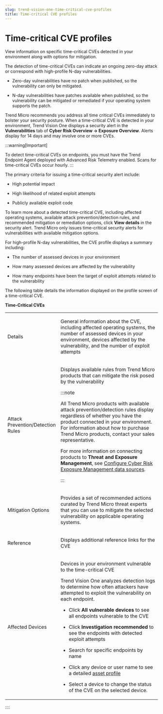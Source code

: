 ```yaml
---
slug: trend-vision-one-time-critical-cve-profiles
title: Time-critical CVE profiles
---
```

# Time-critical CVE profiles

View information on specific time-critical CVEs detected in your environment along with options for mitigation.

The detection of time-critical CVEs can indicate an ongoing zero-day attack or correspond with high-profile N-day vulnerabilities.

- Zero-day vulnerabilities have no patch when published, so the vulnerability can only be mitigated.

- N-day vulnerabilities have patches available when published, so the vulnerability can be mitigated or remediated if your operating system supports the patch.

Trend Micro recommends you address all time critical CVEs immediately to bolster your security posture. When a time-critical CVE is detected in your environment, Trend Vision One displays a security alert in the **Vulnerabilities** tab of **Cyber Risk Overview → Exposure Overview**. Alerts display for 14 days and may involve one or more CVEs.

:::warning[Important]

To detect time-critical CVEs on endpoints, you must have the Trend Endpoint Agent deployed with Advanced Risk Telemetry enabled. Scans for time-critical CVEs occur hourly.
:::

The primary criteria for issuing a time-critical security alert include:

- High potential impact

- High likelihood of related exploit attempts

- Publicly available exploit code

To learn more about a detected time-critical CVE, including affected operating systems, available attack prevention/detection rules, and recommended mitigation or remediation options, click **View details** in the security alert. Trend Micro only issues time-critical security alerts for vulnerabilities with available mitigation options.

For high-profile N-day vulnerabilities, the CVE profile displays a summary including:

- The number of assessed devices in your environment

- How many assessed devices are affected by the vulnerability

- How many endpoints have been the target of exploit attempts related to the vulnerability

The following table details the information displayed on the profile screen of a time-critical CVE.

**Time-Critical CVEs**

<table>
<colgroup>
<col style="width: 25%" />
<col style="width: 75%" />
</colgroup>
<tbody>
<tr>
<td><p>Details</p></td>
<td><p>General information about the CVE, including affected operating systems, the number of assessed devices in your environment, devices affected by the vulnerability, and the number of exploit attempts</p></td>
</tr>
<tr>
<td><p>Attack Prevention/Detection Rules</p></td>
<td><p>Displays available rules from Trend Micro products that can mitigate the risk posed by the vulnerability</p>


:::note

<p>All Trend Micro products with available attack prevention/detection rules display regardless of whether you have the product connected in your environment. For information about how to purchase Trend Micro products, contact your sales representative.</p>
<p>For more information on connecting products to <strong>Threat and Exposure Management</strong>, see <a href="trend-vision-one-configuring-data-sources">Configure Cyber Risk Exposure Management data sources</a>.</p>


:::

</td>
</tr>
<tr>
<td><p>Mitigation Options</p></td>
<td><p>Provides a set of recommended actions curated by Trend Micro threat experts that you can use to mitigate the selected vulnerability on applicable operating systems.</p></td>
</tr>
<tr>
<td><p>Reference</p></td>
<td><p>Displays additional reference links for the CVE</p></td>
</tr>
<tr>
<td><p>Affected Devices</p></td>
<td><p>Devices in your environment vulnerable to the time-critical CVE</p>
<p>Trend Vision One analyzes detection logs to determine how often attackers have attempted to exploit the vulnerability on each endpoint.</p>
<ul>
<li><p>Click <strong>All vulnerable devices</strong> to see all endpoints vulnerable to the CVE</p></li>
<li><p>Click <strong>Investigation recommended</strong> to see the endpoints with detected exploit attempts</p></li>
<li><p>Search for specific endpoints by name</p></li>
<li><p>Click any device or user name to see a detailed <a href="trend-vision-one-asset-profile-screens">asset profile</a></p></li>
<li><p>Select a device to change the status of the CVE on the selected device.</p></li>
</ul></td>
</tr>
</tbody>
</table>
::::
